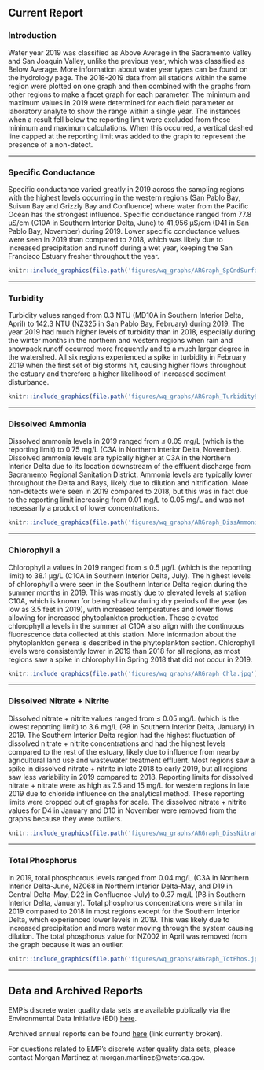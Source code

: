 ## Current Report {#dwq-report}

### Introduction

Water year 2019 was classified as Above Average in the Sacramento Valley and San Joaquin Valley, unlike the previous year, which was classified as Below Average. More information about water year types can be found on the hydrology page. The 2018-2019 data from all stations within the same region were plotted on one graph and then combined with the graphs from other regions to make a facet graph for each parameter. The minimum and maximum values in 2019 were determined for each field parameter or laboratory analyte to show the range within a single year. The instances when a result fell below the reporting limit were excluded from these minimum and maximum calculations. When this occurred, a vertical dashed line capped at the reporting limit was added to the graph to represent the presence of a non-detect. 

***
### Specific Conductance

Specific conductance varied greatly in 2019 across the sampling regions with the highest levels occurring in the western regions (San Pablo Bay, Suisun Bay and Grizzly Bay and Confluence) where water from the Pacific Ocean has the strongest influence. Specific conductance ranged from 77.8 µS/cm (C10A in Southern Interior Delta, June) to 41,956 µS/cm (D41 in San Pablo Bay, November) during 2019. Lower specific conductance values were seen in 2019 than compared to 2018, which was likely due to increased precipitation and runoff during a wet year, keeping the San Francisco Estuary fresher throughout the year. 

```r
knitr::include_graphics(file.path('figures/wq_graphs/ARGraph_SpCndSurface.jpg'))
```
***
### Turbidity

Turbidity values ranged from 0.3 NTU (MD10A in Southern Interior Delta, April) to 142.3 NTU (NZ325 in San Pablo Bay, February) during 2019.  The year 2019 had much higher levels of turbidity than in 2018, especially during the winter months in the northern and western regions when rain and snowpack runoff occurred more frequently and to a much larger degree in the watershed. All six regions experienced a spike in turbidity in February 2019 when the first set of big storms hit, causing higher flows throughout the estuary and therefore a higher likelihood of increased sediment disturbance.   

```r
knitr::include_graphics(file.path('figures/wq_graphs/ARGraph_TurbiditySurface.jpg'))
```
***
### Dissolved Ammonia

Dissolved ammonia levels in 2019 ranged from ≤ 0.05 mg/L (which is the reporting limit) to 0.75 mg/L (C3A in Northern Interior Delta, November). Dissolved ammonia levels are typically higher at C3A in the Northern Interior Delta due to its location downstream of the effluent discharge from Sacramento Regional Sanitation District. Ammonia levels are typically lower throughout the Delta and Bays, likely due to dilution and nitrification. More non-detects were seen in 2019 compared to 2018, but this was in fact due to the reporting limit increasing from 0.01 mg/L to 0.05 mg/L and was not necessarily a product of lower concentrations.  

```r
knitr::include_graphics(file.path('figures/wq_graphs/ARGraph_DissAmmonia.jpg'))
```
***
### Chlorophyll a

Chlorophyll a values in 2019 ranged from ≤ 0.5 µg/L (which is the reporting limit) to 38.1 µg/L (C10A in Southern Interior Delta, July). The highest levels of chlorophyll a were seen in the Southern Interior Delta region during the summer months in 2019. This was mostly due to elevated levels at station C10A, which is known for being shallow during dry periods of the year (as low as 3.5 feet in 2019), with increased temperatures and lower flows allowing for increased phytoplankton production. These elevated chlorophyll a levels in the summer at C10A also align with the continuous fluorescence data collected at this station. More information about the phytoplankton genera is described in the phytoplankton section. Chlorophyll levels were consistently lower in 2019 than 2018 for all regions, as most regions saw a spike in chlorophyll in Spring 2018 that did not occur in 2019.  

```r
knitr::include_graphics(file.path('figures/wq_graphs/ARGraph_Chla.jpg'))
```
***
### Dissolved Nitrate + Nitrite

Dissolved nitrate + nitrite values ranged from ≤ 0.05 mg/L (which is the lowest reporting limit) to 3.6 mg/L (P8 in Southern Interior Delta, January) in 2019. The Southern Interior Delta region had the highest fluctuation of dissolved nitrate + nitrite concentrations and had the highest levels compared to the rest of the estuary, likely due to influence from nearby agricultural land use and wastewater treatment effluent. Most regions saw a spike in dissolved nitrate + nitrite in late 2018 to early 2019, but all regions saw less variability in 2019 compared to 2018. Reporting limits for dissolved nitrate + nitrate were as high as 7.5 and 15 mg/L for western regions in late 2019 due to chloride influence on the analytical method. These reporting limits were cropped out of graphs for scale. The dissolved nitrate + nitrite values for D4 in January and D10 in November were removed from the graphs because they were outliers. 

```r
knitr::include_graphics(file.path('figures/wq_graphs/ARGraph_DissNitrateNitrite.jpg'))
```
***
### Total Phosphorus

In 2019, total phosphorous levels ranged from 0.04 mg/L (C3A in Northern Interior Delta-June, NZ068 in Northern Interior Delta-May, and D19 in Central Delta-May, D22 in Confluence-July) to 0.37 mg/L (P8 in Southern Interior Delta, January). Total phosphorus concentrations were similar in 2019 compared to 2018 in most regions except for the Southern Interior Delta, which experienced lower levels in 2019. This was likely due to increased precipitation and more water moving through the system causing dilution.  The total phosphorus value for NZ002 in April was removed from the graph because it was an outlier.

```r
knitr::include_graphics(file.path('figures/wq_graphs/ARGraph_TotPhos.jpg'))
```
***
## Data and Archived Reports

EMP's discrete water quality data sets are available publically via the Environmental Data Initiative (EDI) [here](https://portal.edirepository.org/nis/mapbrowse?scope=edi&identifier=458&revision=3).

Archived annual reports can be found [here]() (link currently broken).

For questions related to EMP's discrete water quality data sets, please contact Morgan Martinez at morgan.martinez@water.ca.gov.